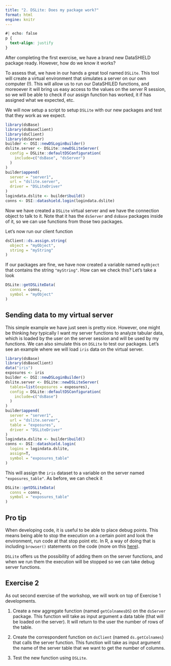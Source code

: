 ```yaml
---
title: "2. DSLite: Does my package work?"
format: html
engine: knitr
---
```


```css
#| echo: false
p {
  text-align: justify
}
```

After completing the first exercise, we have a brand new DataSHIELD package ready. However, how do we know it works?

To assess that, we have in our hands a great tool named `DSLite`. This tool will create a virtual environment that simulates a server on our own computer (!). This will allow us to run our DataSHILED functions, and moreoever it will bring us easy access to the values on the server R session, so we will be able to check if our assign function has worked, it if has assigned what we expected, etc.

We will now setup a script to setup `DSLite` with our new packages and test that they work as we expect.

```r
library(dsBase)
library(dsBaseClient)
library(dsClient)
library(dsServer)
builder <- DSI::newDSLoginBuilder()
dslite.server <- DSLite::newDSLiteServer(
  config = DSLite::defaultDSConfiguration(
    include=c("dsBase", "dsServer")
  )
)
builder$append(
  server = "server1",
  url = "dslite.server",
  driver = "DSLiteDriver"
)
logindata.dslite <- builder$build()
conns <- DSI::datashield.login(logindata.dslite)
```

Now we have created a `DSLite` virtual server and we have the connection object to talk to it. Note that it has the `dsServer` and `dsBase` packages inside of it, so we can use functions from those two packages.

Let's now run our client function

```r
dsClient::ds.assign.string(
  object = "myObject",
  string = "myString"
)
```

If our packages are fine, we have now created a variable named `myObject` that contains the string `"myString"`. How can we check this? Let's take a look

```r
DSLite::getDSLiteData(
  conns = conns,
  symbol = "myObject"
)
```

## Sending data to my virtual server

This simple example we have just seen is pretty nice. However, one might be thinking _hey_ typically I want my server functions to analyze tabular data, which is loaded by the user on the server session and will be used by my functions. We can also simulate this on `DSLite` to test our packages. Let's see an example where we will load `iris` data on the virtual server.

```r
library(dsBase)
library(dsBaseClient)
data("iris")
exposures <- iris
builder <- DSI::newDSLoginBuilder()
dslite.server <- DSLite::newDSLiteServer(
  tables=list(exposures = exposures),
  config = DSLite::defaultDSConfiguration(
    include=c("dsBase")
  )
)
builder$append(
  server = "server1",
  url = "dslite.server",
  table = "exposures",
  driver = "DSLiteDriver"
)
logindata.dslite <- builder$build()
conns <- DSI::datashield.login(
  logins = logindata.dslite,
  assign=T,
  symbol = "exposures_table"
)
```

This will assign the `iris` dataset to a variable on the server named `"exposures_table"`. As before, we can check it

```r
DSLite::getDSLiteData(
  conns = conns,
  symbol = "exposures_table"
)
```

::: {.callout-tip collapse="true"}
## Pro tip

When developing code, it is useful to be able to place debug points. This means being able to stop the execution on a certain point and look the environment, run code at that stop point etc. In R, a way of doing that is including `browser()` statements on the code (more on this [here](https://adv-r.hadley.nz/debugging.html)).

`DSLite` offers us the possibility of adding them on the server functions, and when we run them the execution will be stopped so we can take debug server functions.
:::

## Exercise 2

As out second exercise of the workshop, we will work on top of Exercise 1 developments.

1. Create a new aggregate function (named `getColnamesDS`) on the `dsServer` package. This function will take as input argument a data table (that will be loaded on the server). It will return to the user the number of rows of the table.

2. Create the correspondent function on `dsClient` (named `ds.getColnames`) that calls the server function. This function will take as input argument the name of the server table that we want to get the number of columns.

3. Test the new function using `DSLite`.
